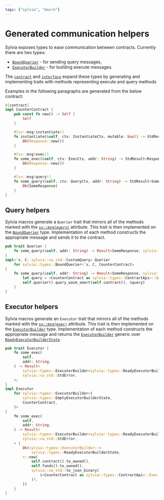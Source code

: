 ```yaml
---
tags: ["sylvia", "macro"]
---
```



# Generated communication helpers

Sylvia exposes types to ease communication between contracts. Currently there are two types:

- [`BoundQuerier`](../../types/communication#boundquerier) - for sending query messages,
- [`ExecutorBuilder`](../../types/communication#executorbuilder) - for building execute messages.

The [`contract`](../contract) and [`interface`](../interface) expand these types by generating and
implementing traits with methods representing execute and query methods

Examples in the following paragraphs are generated from the below contract:

```rust
#[contract]
impl CounterContract {
    pub const fn new() -> Self {
        Self
    }

    #[sv::msg(instantiate)]
    fn instantiate(&self, ctx: InstantiateCtx, mutable: bool) -> StdResult<Response> {
        Ok(Response::new())
    }

    #[sv::msg(exec)]
    fn some_exec(&self, ctx: ExecCtx, addr: String) -> StdResult<Response> {
        Ok(Response::new())
    }

    #[sv::msg(query)]
    fn some_query(&self, ctx: QueryCtx, addr: String) -> StdResult<SomeResponse> {
        Ok(SomeResponse)
    }
}
```

## Query helpers

Sylvia macros generate a `Querier` trait that mirrors all of the methods marked with the
[`sv::msg(query)`](../attributes/msg.mdx) attribute. This trait is then implemented on the
[`BoundQuerier`](../../types/communication#boundquerier) type. Implementation of each method
constructs the appropriate message and sends it to the contract.

```rust
pub trait Querier {
    fn some_query(&self, addr: String) -> Result<SomeResponse, sylvia::cw_std::StdError>;
}
impl<'a, C: sylvia::cw_std::CustomQuery> Querier
    for sylvia::types::BoundQuerier<'a, C, CounterContract>
{
    fn some_query(&self, addr: String) -> Result<SomeResponse, sylvia::cw_std::StdError> {
        let query = <CounterContract as sylvia::types::ContractApi>::Query::some_query(addr);
        self.querier().query_wasm_smart(self.contract(), &query)
    }
}
```

## Executor helpers

Sylvia macros generate an `Executor` trait that mirrors all of the methods marked with the
[`sv::msg(exec)`](../attributes/msg.mdx) attribute. This trait is then implemented on the
[`ExecutorBuilder`](../../types/communication#executorbuilder) type. Implementation of each method
constructs the appropriate message and returns the
[`ExecutorBuilder`](../../types/communication#executorbuilder) generic over
[`ReadyExecutorBuilderState`](https://docs.rs/sylvia/latest/sylvia/types/struct.ReadyExecutorBuilderState.html).

```rust
pub trait Executor {
    fn some_exec(
        self,
        addr: String,
    ) -> Result<
        sylvia::types::ExecutorBuilder<sylvia::types::ReadyExecutorBuilderState>,
        sylvia::cw_std::StdError,
    >;
}
impl Executor
    for sylvia::types::ExecutorBuilder<(
        sylvia::types::EmptyExecutorBuilderState,
        CounterContract,
    )>
{
    fn some_exec(
        self,
        addr: String,
    ) -> Result<
        sylvia::types::ExecutorBuilder<sylvia::types::ReadyExecutorBuilderState>,
        sylvia::cw_std::StdError,
    > {
        Ok(sylvia::types::ExecutorBuilder::<
            sylvia::types::ReadyExecutorBuilderState,
        >::new(
            self.contract().to_owned(),
            self.funds().to_owned(),
            sylvia::cw_std::to_json_binary(
                &<CounterContract as sylvia::types::ContractApi>::Exec::some_exec(addr),
            )?,
        ))
    }
}
```
